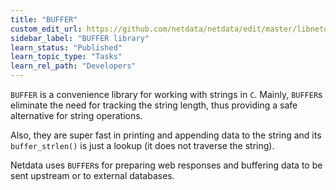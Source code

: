```yaml
---
title: "BUFFER"
custom_edit_url: https://github.com/netdata/netdata/edit/master/libnetdata/buffer/README.md
sidebar_label: "BUFFER library"
learn_status: "Published"
learn_topic_type: "Tasks"
learn_rel_path: "Developers"
---
```



`BUFFER` is a convenience library for working with strings in `C`.
Mainly, `BUFFER`s eliminate the need for tracking the string length, thus providing
a safe alternative for string operations.

Also, they are super fast in printing and appending data to the string and its `buffer_strlen()`
is just a lookup (it does not traverse the string).

Netdata uses `BUFFER`s for preparing web responses and buffering data to be sent upstream or
to external databases.
